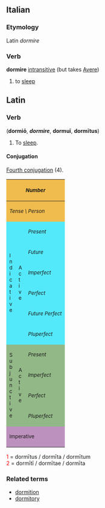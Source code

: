 ==Italian==
===Etymology===
Latin ''dormire''
===Verb===
'''dormire''' [[intransitive]] (but takes [[Avere]])
# to [[sleep]]
{{it-conj-ire|dorm|Avere}}

==Latin==
===Verb===
('''dormi&#333;''', <i>'''dormire'''</i>, '''dormu&#299;''', '''dorm&#299;tus''')
# To [[sleep]].

====Conjugation====
[[Wiktionary Appendix:Latin fourth conjugation|Fourth conjugation]] (4).
{| border="1" cellpadding="2"
!style="background:#F1BC4E;" colspan=3| <small>''Number''
!style="background:#F1BC4E;" colspan=3| <small>''Singular''
!style="background:#F1BC4E;" colspan=3| <small>''Plural''
|-
!style="background:#F1BC4E;" colspan=3| <small>''Tense \ Person''
!style="background:#F1BC4E;"| <small>''1.''
!style="background:#F1BC4E;"| <small>''2.''
!style="background:#F1BC4E;"| <small>''3.''
!style="background:#F1BC4E;"| <small>''11.''
!style="background:#F1BC4E;"| <small>''22.''
!style="background:#F1BC4E;"| <small>''33.''
|-
!style="background:#54E9FA;" rowspan=6|<small>I<br>n<br>d<br>i<br>c<br>a<br>t<br>i<br>v<br>e
!style="background:#54E9FA;" rowspan=6|<small>A<br>c<br>t<br>i<br>v<br>e
!style="background:#54E9FA;"|<small>''Present''
|style="background:#FBFCE4;"|dormi&#333;
|style="background:#FBFCE4;"|dorm&#299;s
|style="background:#FBFCE4;"|dormit
|style="background:#FBFCE4;"|dorm&#299;mus
|style="background:#FBFCE4;"|dorm&#299;tis
|style="background:#FBFCE4;"|dormiunt
|-
!style="background:#54E9FA;"| <small>''Future''
|style="background:#FBFCE4;"|dormiam
|style="background:#FBFCE4;"|dormi&#275;s
|style="background:#FBFCE4;"|dormiet
|style="background:#FBFCE4;"|dormi&#275;mus
|style="background:#FBFCE4;"|dormi&#275;tis
|style="background:#FBFCE4;"|dormient
|-
!style="background:#54E9FA;"| <small>''Imperfect''
|style="background:#FBFCE4;"|dormi&#275;bam
|style="background:#FBFCE4;"|dormi&#275;b&#257;s
|style="background:#FBFCE4;"|dormi&#275;bat
|style="background:#FBFCE4;"|dormi&#275;b&#257;mus
|style="background:#FBFCE4;"|dormi&#275;b&#257;tis
|style="background:#FBFCE4;"|dormi&#275;bant
|-
!style="background:#54E9FA;"| <small>''Perfect''
|style="background:#FBFCE4;"|dorm&#299;v&#299;
|style="background:#FBFCE4;"|dorm&#299;vist&#299;
|style="background:#FBFCE4;"|dorm&#299;vit
|style="background:#FBFCE4;"|dorm&#299;vimus
|style="background:#FBFCE4;"|dorm&#299;vistis
|style="background:#FBFCE4;"|dorm&#299;v&#275;runt
|-
!style="background:#54E9FA;"| <small>''Future Perfect''
|style="background:#FBFCE4;"|dorm&#299;ver&#333;
|style="background:#FBFCE4;"|dorm&#299;veris
|style="background:#FBFCE4;"|dorm&#299;verit
|style="background:#FBFCE4;"|dorm&#299;verimus
|style="background:#FBFCE4;"|dorm&#299;veritis
|style="background:#FBFCE4;"|dorm&#299;verint
|-
!style="background:#54E9FA;"| <small>''Pluperfect''
|style="background:#FBFCE4;"|dorm&#299;veram
|style="background:#FBFCE4;"|dorm&#299;ver&#257;s
|style="background:#FBFCE4;"|dorm&#299;verat
|style="background:#FBFCE4;"|dorm&#299;ver&#257;mus
|style="background:#FBFCE4;"|dorm&#299;ver&#257;tis
|style="background:#FBFCE4;"|dorm&#299;verant
|-
!style="background:#92B887;" rowspan=4|<small>S<br>u<br>b<br>j<br>u<br>n<br>c<br>t<br>i<br>v<br>e
!style="background:#92B887;" rowspan=4|<small>A<br>c<br>t<br>i<br>v<br>e
!style="background:#92B887;"|<small>''Present''
|style="background:#E7FEE9;"| dormiam
|style="background:#E7FEE9;"| dormi&#257;s
|style="background:#E7FEE9;"| dormiat
|style="background:#E7FEE9;"| dormi&#257;mus
|style="background:#E7FEE9;"| dormi&#257;tis
|style="background:#E7FEE9;"| dormiant
|-
!style="background:#92B887;"|<small>''Imperfect''
|style="background:#E7FEE9;"| dorm&#299;rem
|style="background:#E7FEE9;"| dorm&#299;r&#275;s
|style="background:#E7FEE9;"| dorm&#299;ret
|style="background:#E7FEE9;"| dorm&#299;r&#275;mus
|style="background:#E7FEE9;"| dorm&#299;r&#275;tis
|style="background:#E7FEE9;"| dorm&#299;rent
|-
!style="background:#92B887;"|<small>''Perfect''
|style="background:#E7FEE9;"| dorm&#299;verim
|style="background:#E7FEE9;"| dorm&#299;ver&#299;s
|style="background:#E7FEE9;"| dorm&#299;verit
|style="background:#E7FEE9;"| dorm&#299;ver&#299;mus
|style="background:#E7FEE9;"| dorm&#299;ver&#299;tis
|style="background:#E7FEE9;"| dorm&#299;verint
|-
!style="background:#92B887;"|<small>''Pluperfect''
|style="background:#E7FEE9;"| dorm&#299;vissem
|style="background:#E7FEE9;"| dorm&#299;viss&#275;s
|style="background:#E7FEE9;"| dorm&#299;visset
|style="background:#E7FEE9;"| dorm&#299;viss&#275;mus
|style="background:#E7FEE9;"| dorm&#299;viss&#275;tis
|style="background:#E7FEE9;"| dorm&#299;vissent
|-
!style="background:#BD91BD;" colspan=3| <small>Imperative
|style="background:#FCF2E9;" align="center"|&mdash;&mdash;
|style="background:#FCF2E9;"| dorm&#299;
|style="background:#FCF2E9;" align="center"|&mdash;&mdash;
|style="background:#FCF2E9;" align="center"|&mdash;&mdash;
|style="background:#FCF2E9;"| dorm&#299;te
|style="background:#FCF2E9;" align="center"|&mdash;&mdash;
|}
<font color="red"> 1 </font> = dorm&#299;tus / dorm&#299;ta / dorm&#299;tum  <br>
<font color="red"> 2 </font> = dorm&#299;t&#299; / dorm&#299;tae / dorm&#299;ta  <br>

===Related terms===
*[[dormition]]
*[[dormitory]]